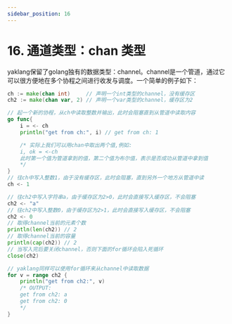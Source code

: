 ```yaml
---
sidebar_position: 16
---
```


# 16. 通道类型：chan 类型

yaklang保留了golang独有的数据类型：channel。channel是一个管道，通过它可以很方便地在多个协程之间进行收发与调度。一个简单的例子如下：

```go
ch := make(chan int)     // 声明一个int类型的channel，没有缓存区
ch2 := make(chan var, 2) // 声明一个var类型的channel，缓存区为2

// 起一个新的协程，从ch中读取整数并输出，此时会阻塞直到从管道中读取内容
go func{
    i = <- ch
    println("get from ch:", i) // get from ch: 1

    /* 实际上我们可以用chan中取出两个值,例如:
    i, ok = <-ch
    此时第一个值为管道拿到的值，第二个值为布尔值，表示是否成功从管道中拿到值
    */
}
// 往ch中写入整数1，由于没有缓存区，此时会阻塞，直到另外一个地方从管道中读
ch <- 1

// 往ch2中写入字符串a，由于缓存区为2>0，此时会直接写入缓存区，不会阻塞
ch2 <- "a"
// 往ch2中写入整数0，由于缓存区为2>1，此时会直接写入缓存区，不会阻塞
ch2 <- 0
// 取得channel当前的元素个数
println(len(ch2)) // 2
// 取得channel当前的容量
println(cap(ch2)) // 2
// 当写入完后要关闭channel，否则下面的for循环会陷入死循环
close(ch2)

// yaklang同样可以使用for循环来从channel中读取数据
for v = range ch2 {
    println("get from ch2:", v)
    /* OUTPUT:
    get from ch2: a
    get from ch2: 0
    */
}
```